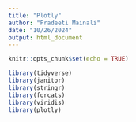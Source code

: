 ```yaml
---
title: "Plotly"
author: "Pradeeti Mainali"
date: "10/26/2024"
output: html_document
---
```


```r
knitr::opts_chunk$set(echo = TRUE)
```


```r
library(tidyverse)
library(janitor)
library(stringr)
library(forcats)
library(viridis)
library(plotly)
```



